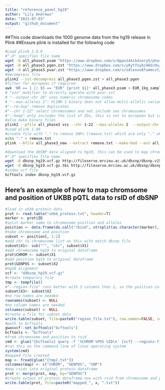 ```yaml
---
title: "reference_panel_hg19"
author: "Lily Andrews"
date: "2023-07-03"
output: "github_document"
---
```

##This code downloads the 1000 genome data from the hg19 release in Plink
##Ensure plink is installed for the following code
```bash
#Load plink 2.0.0
#"-O" specifies file name
wget -O all_phase3.psam "https://www.dropbox.com/s/6ppo144ikdzery5/phase3_corrected.psam?dl=1"
wget -O all_phase3.pgen.zst "https://www.dropbox.com/s/y6ytfoybz48dc0u/all_phase3.pgen.zst?dl=1"
wget -O all_phase3.pvar.zst "https://www.dropbox.com/s/odlexvo8fummcvt/all_phase3.pvar.zst?dl=1"
#decompress file 
plink2 --zst-decompress all_phase3.pgen.zst > all_phase3.pgen
#filter for european if required
awk 'NR == 1 || $5 == "EUR" {print $1}' all_phase3.psam > EUR_1kg_samples.txt
# "vzs" modifier to directly operate with pvar.zst
# "--output-chr 26" uses numeric chromosome codes
# "--max-alleles 2": PLINK 1 binary does not allow multi-allelic variants
#"--rm-dup" remove duplicates
#"--chr 1-22" select chromosomes and not include sex chromosomes
#"--keep" only includes the list of IDs, this is set to european but can be changed
#also make binary files
plink2 --pfile all_phase3 vzs --chr 1-22 --max-alleles 2  --output-chr 26 --rm-dup exclude-mismatch --keep EUR_1kg_samples.txt --make-bed --out all_phase3_new
#Load plink 1.90 
#create file with "." to remove SNPs (remove.txt) which are only "." which are present in this file
echo "." > remove.txt
plink --bfile all_phase3_new --extract remove.txt --make-bed --out all_phase3_new.clean
```


```bash
#download the dbSNP data aligned to hg19, this can be used to map chromosome and position to rsid
#"-O" specifies file name
wget -O dbsnp_hg19.vcf.gz http://fileserve.mrcieu.ac.uk/dbsnp/dbsnp.v153.b37.vcf.gz 
wget -O dbsnp_hg19.vcf.gz.tbi http://fileserve.mrcieu.ac.uk/dbsnp/dbsnp.v153.b37.vcf.gz.tbi 
#index vcf file
bcftools index dbsnp_hg19.vcf.gz
```

## Here's an example of how to map chromsome and position of UKBB pQTL data to rsID of dbSNP
```r
#load in ukbb protein data
prot <- read.table("ukbb_protein.txt", header=T) 
marker <- prot$ID
#split marker name to chromosome position and alleles
position <- data.frame(do.call("rbind", strsplit(as.character(marker), ":", fixed = TRUE))) 
#take chromosome and position
subset <- position[, 1:2] 
#add chr to chromosome list as this with match dbsnp file
subset$X1<- sub("^", "chr", subset$X1) 
#add chromosome hg19 to original dataframe
prot$CHROM <- subset$X1
#add position hg19 to original dataframe
prot$GENPOS <- subset$X2 
#hg38 alignment 
vcf <- "ddbsnp_hg19.vcf.gz" 
#create temporary file
tmp <- tempfile() 
#"--region-file" runs better with 3 columns than 2, so the position column is duplicated
subset$X3<- subset$X2
#no row names are needed
rownames(subset) <- NULL
#no column names are needed
colnames(subset) <- NULL 
#create a file for subset data
write.table(subset, file=paste0("region_file.txt"), row.names=FALSE, col.names=FALSE, quote=FALSE,sep="\t") 
#path to bcftools
gwasvcf::set_bcftools("bcftools") 
bcftools <- "bcftools" 
#from chromosome and position to rsid
cmd <- glue("{bcftools} query -f '%CHROM %POS %ID\n' {vcf} --regions-file region_file.txt > {tmp}.txt") 
#run this on the command line of linux operating system
system(cmd) 
#mapped file created
map <- fread(glue("{tmp}.txt")) 
colnames(map) <- c("CHROM", "GENPOS", "SNP")
#map rsids into original protein dataframe
prot <- merge(prot, map, by="GENPOS") 
#create output of protein dataframe now with rsid from chromosome and position
write.table(prot, file=paste0("mapped_", x, ".txt")) 
```


